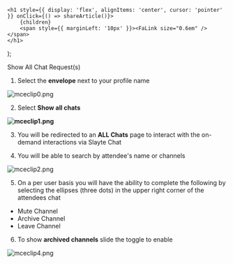 

    <h1 style={{ display: 'flex', alignItems: 'center', cursor: 'pointer' }} onClick={() => shareArticle()}>
        {children} 
        <span style={{ marginLeft: '10px' }}><FaLink size="0.6em" /></span>
    </h1>
);

<ToastContainer />

<ClickableTitle>Show All Chat Request(s)</ClickableTitle>




1. Select the **envelope** next to your profile name


![mceclip0.png](../../../resources/article-images/4799566104467-Show-All-Chat-Request-s_1.png)


2. Select **Show all chats**


**![mceclip1.png](../../../resources/article-images/4799566104467-Show-All-Chat-Request-s_2.png)**


3. You will be redirected to an **ALL Chats** page to interact with the on-demand interactions via Slayte Chat


4. You will be able to search by attendee's name or channels


![mceclip2.png](../../../resources/article-images/4799566104467-Show-All-Chat-Request-s_3.png)


5. On a per user basis you will have the ability to complete the following by selecting the ellipses (three dots) in the upper right corner of the attendees chat 


* Mute Channel
* Archive Channel
* Leave Channel


6. To show **archived channels** slide the toggle to enable


![mceclip4.png](../../../resources/article-images/4799566104467-Show-All-Chat-Request-s_4.png)



